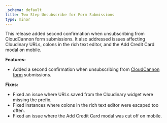 ```yaml
---
_schema: default
title: Two Step Unsubscribe for Form Submissions
type: minor
---
```

This release added second confirmation when unsubscribing from CloudCannon form submissions. It also addressed issues affecting Cloudinary URLs, colons in the rich text editor, and the Add Credit Card modal on mobile.

**Features:**

* Added a second confirmation when unsubscribing from <a target="_blank" rel="noopener" href="https://cloudcannon.com/documentation/articles/integrating-your-forms-with-email/">CloudCannon form</a> submissions.

**Fixes:**

* Fixed an issue where URLs saved from the Cloudinary widget were missing the prefix.
* Fixed instances where colons in the rich text editor were escaped too often.
* Fixed an issue where the Add Credit Card modal was cut off on mobile.